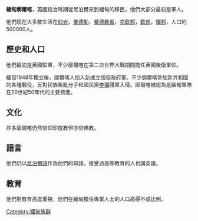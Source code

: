 '''緬甸廓爾喀'''，英國統治時期從尼泊爾來到緬甸的移民，他們大部分最初是軍人。

他們现在大多数生活在[[仰光|仰光]]，[[曼德勒|曼德勒]]、[[曼德勒省|曼德勒省]]，[[克欽邦|克欽邦]]，[[欽邦|欽邦]]，[[撣邦|撣邦]]，人口約500000人。

==歷史和人口==
他們最初是英國駐軍，不少廓爾喀在第二次世界大戰期間擔任英國後衛單位。

緬甸1948年獨立後，廓爾喀人加入新成立缅甸政府軍。不少廓爾喀參加新共和國的各種戰役，反對民族叛亂分子和國民黨[[李彌|李彌]]殘軍入侵。廓爾喀被認為是緬甸軍隊在20世紀50年代的主要資產。

==文化==
許多廓爾喀仍然信仰印度教但亦信佛教。

==語言==
他們仍以[[尼泊爾語|尼泊爾語]]作為他們的母語，接受過高等教育的人也講英語。

==教育==
他們對教育高度重視，他們在緬甸擔任專業人士的人口高得不成比例。

{{緬甸民族}}
[[Category:緬甸族群|Category:緬甸族群]]
